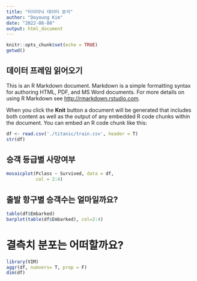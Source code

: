 ---
title: "타이타닉 데이터 분석"
author: "Doyoung Kim"
date: "2022-08-08"
output: html_document
---

```{r setup, include=FALSE}
knitr::opts_chunk$set(echo = TRUE)
getwd()
```

## 데이터 프레임 읽어오기

This is an R Markdown document. Markdown is a simple formatting syntax for authoring HTML, PDF, and MS Word documents. For more details on using R Markdown see <http://rmarkdown.rstudio.com>.

When you click the **Knit** button a document will be generated that includes both content as well as the output of any embedded R code chunks within the document. You can embed an R code chunk like this:

```{r}
df <- read.csv('./titanic/train.csv', header = T)
str(df)
```

## 승객 등급별 사망여부


```{r}
mosaicplot(Pclass ~ Survived, data = df,
           col = 2:4)
```

## 출발 항구별 승객수는 얼마일까요?
```{r}
table(df$Embarked)
barplot(table(df$Embarked), col=2:4)
```

# 결측치 분포는 어떠할까요?
```{r}
library(VIM)
aggr(df, numvers= T, prop = F)
dim(df)
```

